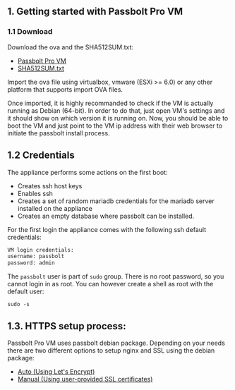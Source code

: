 
## 1. Getting started with Passbolt Pro VM

### 1.1 Download

Download the ova and the SHA512SUM.txt:

- [Passbolt Pro VM](https://www.passbolt.com/pro/download/vm/debian/latest)
- [SHA512SUM.txt](https://www.passbolt.com/pro/download/vm/debian/latest-checksum)

Import the ova file using virtualbox, vmware (ESXi >= 6.0) or any other platform that supports import OVA files.

Once imported, it is highly recommanded to check if the VM is actually running as Debian (64-bit). In order to do that, just open VM's settings and it should show on which version it is running on. Now, you should be able to boot the VM and just point to the VM ip address with their web browser to initiate the passbolt install process.

## 1.2 Credentials

The appliance performs some actions on the first boot:
- Creates ssh host keys
- Enables ssh
- Creates a set of random mariadb credentials for the mariadb server installed on the appliance
- Creates an empty database where passbolt can be installed.

For the first login the appliance comes with the following ssh default credentials:

```bash
VM login credentials:
username: passbolt
password: admin
```

The `passbolt` user is part of `sudo` group. There is no root password, so you cannot
login in as root. You can however create a shell as root with the default user:
```
sudo -s
```
## 1.3. HTTPS setup process:

Passbolt Pro VM uses passbolt debian package.  Depending on your needs there are two different options to setup nginx and SSL using the debian package:

<div>
    <ul>
        <li><a href={`https://help.passbolt.com/configure/https/${props.productName.toLowerCase()}/aws/auto.html`}>Auto (Using Let's Encrypt)</a></li>
        <li><a href={`https://help.passbolt.com/configure/https/${props.productName.toLowerCase()}/debian/manual.html`}>Manual (Using user-provided SSL certificates)</a></li>
    </ul>
</div>